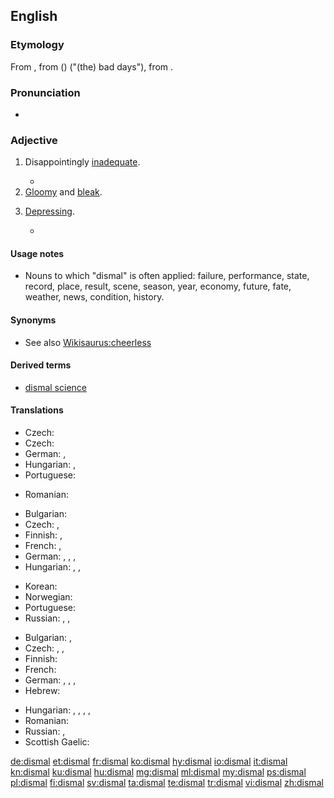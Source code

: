 ==English==

===Etymology===
From {{etyl|xno|en}} {{m|fro|dismal}}, from {{etyl|fro|en}} ({{m|fro|li}}) {{m|fro|dis}} {{m|fro|mals}} ("(the) bad days"), from {{etyl|ML.|en}} {{m|la|diēs||day}} {{m|la|mālī||bad}}.

===Pronunciation===
* {{IPA|[ˈdɪzməɫ]|lang=en}}

===Adjective===
{{en-adj}}

# Disappointingly [[inadequate]].
#: {{ux|en|He received a '''dismal''' compensation.}}
#* {{quote-news|date=April 22, 2012|author=Sam Sheringham|work=BBC Sport
|title=[http://www.bbc.co.uk/sport/0/football/17718147 Liverpool 0-1 West Brom]
|passage=Liverpool's efforts thereafter had an air of desperation as their '''dismal''' 2012 league form continued.}}
# [[gloomy|Gloomy]] and [[bleak]].
#: {{ux|en|The storm made for a '''dismal''' weekend}}
# [[depressing|Depressing]].
#: {{ux|en|She was lost in '''dismal''' thoughts of despair}}
#* {{quote-book|year=1913|author={{w|Joseph C. Lincoln}}|chapter=12
|title=[http://openlibrary.org/works/OL5535161W Mr. Pratt's Patients]
|passage=So, after a spell, he decided to make the best of it and shoved us into the front parlor. 'Twas a '''dismal''' sort of place, with hair wreaths, and wax fruit, and tin lambrekins, and land knows what all. It looked like a tomb and smelt pretty nigh as musty and dead-and-gone.}}

====Usage notes====
* Nouns to which "dismal" is often applied: failure, performance, state, record, place, result, scene, season, year, economy, future, fate, weather, news, condition, history.

====Synonyms====
* See also [[Wikisaurus:cheerless]]

====Derived terms====
* [[dismal science]]

====Translations====
{{trans-top|disappointingly inadequate}}
* Czech: {{t|cs|neradostný|m}}
* Czech: {{t|cs|neuspokojivý|m}}
* German: {{t+|de|unzureichend}}, {{t+|de|unzulänglich}}
* Hungarian: {{t+|hu|elszomorító}}, {{t+|hu|sikertelen}}
* Portuguese: {{t+|pt|inadequado|m}}
{{trans-mid}}
* Romanian: {{t|ro|dezamagitor de inadecvat}}
{{trans-bottom}}

{{trans-top|gloomy and bleak}}
* Bulgarian: {{t+|bg|мра́чен}}
* Czech: {{t|cs|chmurný}}, {{t|cs|neradostný|m}}
* Finnish: {{t+|fi|synkkä}}, {{t+|fi|surullinen}}
* French: {{t+|fr|morne|m|f}}, {{t+|fr|lugubre|m|f}}
* German: {{t+|de|traurig}}, {{t+|de|trübe}}, {{t+|de|trostlos}}, {{t+|de|freudlos}}
* Hungarian: {{t+|hu|szomorú}}, {{t+|hu|sötét}}, {{t+|hu|bús}}
{{trans-mid}}
* Korean: {{t|ko|음침하다|sc=Kore}}
* Norwegian: {{t|no|stusslig}}
* Portuguese: {{t+|pt|sombrio}}
* Russian: {{t+|ru|мра́чный}}, {{t+|ru|угрю́мый}}, {{t+|ru|уны́лый}}
{{trans-bottom}}

{{trans-top|depressing}}
* Bulgarian: {{t+|bg|тъ̀жен}}, {{t+|bg|уни́л}}
* Czech: {{t|cs|deprimující}}, {{t|cs|depresivní}}, {{t|cs|chmurný|m}}
* Finnish: {{t+|fi|surullinen}}
* French: {{t+|fr|déprimant}}
* German: {{t+|de|unglücklich}}, {{t+|de|deprimiert}}, {{t+|de|deprimierend}}, {{t+|de|traurig}}
* Hebrew: {{t|he|מדכא|m|tr=Medakke|sc=Hebr}}
{{trans-mid}}
* Hungarian: {{t+|hu|szomorú}}, {{t+|hu|lehangoló}}, {{t+|hu|gyászos}}, {{t+|hu|komor}}, {{t+|hu|vigasztalan}}
* Romanian: {{t+|ro|deprimant}}
* Russian: {{t+|ru|гнету́щий}}, {{t+|ru|уны́лый}}
* Scottish Gaelic: {{t|gd|brònach}}
{{trans-bottom}}

[[de:dismal]]
[[et:dismal]]
[[fr:dismal]]
[[ko:dismal]]
[[hy:dismal]]
[[io:dismal]]
[[it:dismal]]
[[kn:dismal]]
[[ku:dismal]]
[[hu:dismal]]
[[mg:dismal]]
[[ml:dismal]]
[[my:dismal]]
[[ps:dismal]]
[[pl:dismal]]
[[fi:dismal]]
[[sv:dismal]]
[[ta:dismal]]
[[te:dismal]]
[[tr:dismal]]
[[vi:dismal]]
[[zh:dismal]]